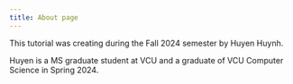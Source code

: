 ```yaml
---
title: About page
---
```


This tutorial was creating during the Fall 2024 semester by Huyen Huynh.

Huyen is a MS graduate student at VCU and a graduate of VCU Computer Science in Spring 2024.



